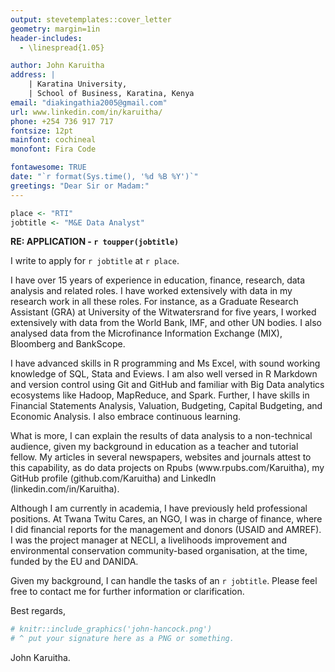 ```yaml
---
output: stevetemplates::cover_letter
geometry: margin=1in
header-includes:
  - \linespread{1.05}

author: John Karuitha
address: |
    | Karatina University,
    | School of Business, Karatina, Kenya
email: "diakingathia2005@gmail.com"
url: www.linkedin.com/in/karuitha/
phone: +254 736 917 717
fontsize: 12pt
mainfont: cochineal
monofont: Fira Code

fontawesome: TRUE
date: "`r format(Sys.time(), '%d %B %Y')`"
greetings: "Dear Sir or Madam:"
---
```


```r


place <- "RTI"
jobtitle <- "M&E Data Analyst"


```

**RE: APPLICATION - `r toupper(jobtitle)`**

I write to apply for `r jobtitle` at `r place`. 

I have over 15 years of experience in education, finance, research, data analysis and related roles. I have worked extensively with data in my research work in all these roles. For instance, as a Graduate Research Assistant (GRA) at University of the Witwatersrand for five years, I worked extensively with data from the World Bank, IMF, and other UN bodies. I also analysed data from the Microfinance Information Exchange (MIX), Bloomberg and BankScope. 

I have advanced skills in R programming and Ms Excel, with sound working knowledge of SQL, Stata and Eviews. I am also well versed in R Markdown and version control using Git and GitHub and familiar with Big Data analytics ecosystems like Hadoop, MapReduce, and Spark. Further, I have skills in Financial Statements Analysis, Valuation, Budgeting, Capital Budgeting, and Economic Analysis. I also embrace continuous learning.

What is more, I can explain the results of data analysis to a non-technical audience, given my background in education as a teacher and tutorial fellow. My articles in several newspapers, websites and journals attest to this capability, as do data projects on Rpubs (www.rpubs.com/Karuitha), my GitHub profile (github.com/Karuitha) and LinkedIn (linkedin.com/in/Karuitha). 

Although I am currently in academia, I have previously held professional positions. At Twana Twitu Cares, an NGO, I was in charge of finance, where I did financial reports for the management and donors (USAID and AMREF). I was the project manager at NECLI, a livelihoods improvement and environmental conservation community-based organisation, at the time, funded by the EU and DANIDA. 

Given my background, I can handle the tasks of an `r jobtitle`. Please feel free to contact me for further information or clarification. 


Best regards,

```r
# knitr::include_graphics('john-hancock.png')
# ^ put your signature here as a PNG or something.
```

John Karuitha.



